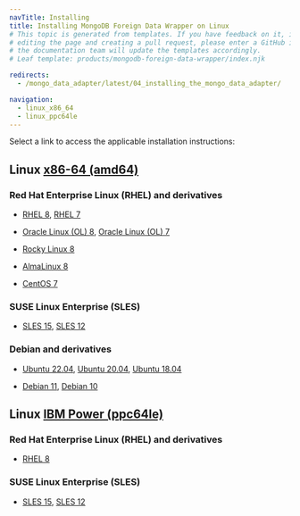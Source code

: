 ```yaml
---
navTitle: Installing
title: Installing MongoDB Foreign Data Wrapper on Linux
# This topic is generated from templates. If you have feedback on it, instead of
# editing the page and creating a pull request, please enter a GitHub issue and
# the documentation team will update the templates accordingly.
# Leaf template: products/mongodb-foreign-data-wrapper/index.njk

redirects:
  - /mongo_data_adapter/latest/04_installing_the_mongo_data_adapter/

navigation:
  - linux_x86_64
  - linux_ppc64le
---
```


Select a link to access the applicable installation instructions:

## Linux [x86-64 (amd64)](linux_x86_64)

### Red Hat Enterprise Linux (RHEL) and derivatives

- [RHEL 8](linux_x86_64/mongo_rhel_8), [RHEL 7](linux_x86_64/mongo_rhel_7)

- [Oracle Linux (OL) 8](linux_x86_64/mongo_rhel_8), [Oracle Linux (OL) 7](linux_x86_64/mongo_rhel_7)

- [Rocky Linux 8](linux_x86_64/mongo_other_linux_8)

- [AlmaLinux 8](linux_x86_64/mongo_other_linux_8)

- [CentOS 7](linux_x86_64/mongo_centos_7)

### SUSE Linux Enterprise (SLES)

- [SLES 15](linux_x86_64/mongo_sles_15), [SLES 12](linux_x86_64/mongo_sles_12)

### Debian and derivatives

- [Ubuntu 22.04](linux_x86_64/mongo_ubuntu_22), [Ubuntu 20.04](linux_x86_64/mongo_ubuntu_20), [Ubuntu 18.04](linux_x86_64/mongo_ubuntu_18)

- [Debian 11](linux_x86_64/mongo_debian_11), [Debian 10](linux_x86_64/mongo_debian_10)

## Linux [IBM Power (ppc64le)](linux_ppc64le)

### Red Hat Enterprise Linux (RHEL) and derivatives

- [RHEL 8](linux_ppc64le/mongo_rhel_8)

### SUSE Linux Enterprise (SLES)

- [SLES 15](linux_ppc64le/mongo_sles_15), [SLES 12](linux_ppc64le/mongo_sles_12)
